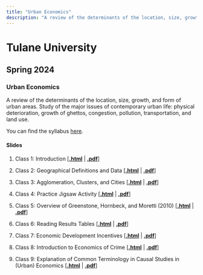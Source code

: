 ```yaml
---
title: "Urban Economics"
description: "A review of the determinants of the location, size, growth, and form of urban areas. Study of the major issues of contemporary urban life: physical deterioration, growth of ghettos, congestion, pollution, transportation, and land use."
---
```


# Tulane University

## Spring 2024
### Urban Economics
A review of the determinants of the location, size, growth, and form of urban areas. Study of the major issues of contemporary urban life: physical deterioration, growth of ghettos, congestion, pollution, transportation, and land use.

You can find the syllabus [here](https://hhadah.github.io/urban-econ/syllabus/UrbanEcon3320SyllabusSpring2024HHadah.pdf).

#### Slides

1. Class 1: Introduction \[[**.html**](https://hhadah.github.io/urban-econ/slides/01-week1/01-tue/01-class1.html) | [**.pdf**](https://hhadah.github.io/urban-econ/slides/01-week1/01-tue/01-class1.pdf)\]

2. Class 2: Geographical Definitions and Data \[[**.html**](https://hhadah.github.io/urban-econ/slides/01-week1/02-thur/02-class2.html) | [**.pdf**](https://hhadah.github.io/urban-econ/slides/01-week1/02-thur/02-class2.pdf)\]

3. Class 3: Agglomeration, Clusters, and Cities \[[**.html**](https://hhadah.github.io/urban-econ/slides/02-week2/01-tue/01-class1.html) | [**.pdf**](https://hhadah.github.io/urban-econ/slides/02-week2/01-tue/01-class1.pdf)\]

4. Class 4: Practice Jigsaw Activity \[[**.html**](https://hhadah.github.io/urban-econ/slides/02-week2/02-thur/02-class2.html) | [**.pdf**](https://hhadah.github.io/urban-econ/slides/02-week2/02-thur/02-class2.pdf)\]

5. Class 5: Overview of Greenstone, Hornbeck, and Moretti (2010) \[[**.html**](https://hhadah.github.io/urban-econ/slides/03-week3/01-tue/01-class1.html) | [**.pdf**](https://hhadah.github.io/urban-econ/slides/03-week3/01-tue/01-class1.pdf)\]

6. Class 6: Reading Results Tables \[[**.html**](https://hhadah.github.io/urban-econ/slides/03-week3/02-thur/02-class2.html) | [**.pdf**](https://hhadah.github.io/urban-econ/slides/03-week3/02-thur/02-class2.pdf)\]

7. Class 7: Economic Development Incentives  \[[**.html**](https://hhadah.github.io/urban-econ/slides/04-week4/01-tue/01-class01.html) | [**.pdf**](https://hhadah.github.io/urban-econ/slides/04-week4/01-tue/01-class01.pdf)\]

8. Class 8: Introduction to Economics of Crime  \[[**.html**](https://hhadah.github.io/urban-econ/slides/05-week5/02-thur/crime-intro.html) | [**.pdf**](https://hhadah.github.io/urban-econ/slides/05-week5/02-thur/crime-intro.pdf)\]

9. Class 9: Explanation of Common Terminology in Causal Studies in
(Urban) Economics  \[[**.html**](https://hhadah.github.io/urban-econ/slides/06-week6/01-tue/causal-term.html) | [**.pdf**](https://hhadah.github.io/urban-econ/slides/06-week6/01-tue/causal-term.pdf)\]
